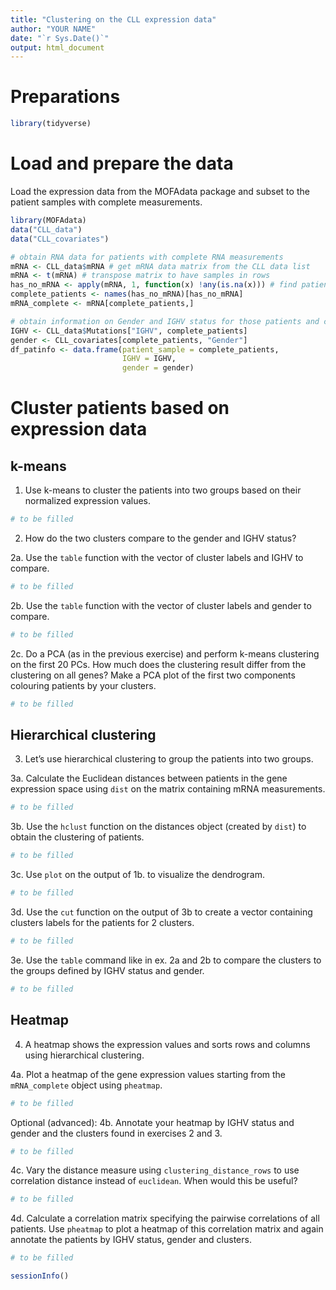 ```yaml
---
title: "Clustering on the CLL expression data"
author: "YOUR NAME"
date: "`r Sys.Date()`"
output: html_document
---
```


# Preparations
```r
library(tidyverse)
```

# Load and prepare the data
Load the expression data from the MOFAdata package and subset to the patient samples with complete measurements.
```r
library(MOFAdata)
data("CLL_data")
data("CLL_covariates")

# obtain RNA data for patients with complete RNA measurements
mRNA <- CLL_data$mRNA # get mRNA data matrix from the CLL data list
mRNA <- t(mRNA) # transpose matrix to have samples in rows
has_no_mRNA <- apply(mRNA, 1, function(x) !any(is.na(x))) # find patient samples with complete mRNA information
complete_patients <- names(has_no_mRNA)[has_no_mRNA]
mRNA_complete <- mRNA[complete_patients,]

# obtain information on Gender and IGHV status for those patients and collect them in a dataframe
IGHV <- CLL_data$Mutations["IGHV", complete_patients]
gender <- CLL_covariates[complete_patients, "Gender"]
df_patinfo <- data.frame(patient_sample = complete_patients, 
                         IGHV = IGHV,
                         gender = gender)
```


# Cluster patients based on expression data

## k-means
1. Use k-means to cluster the patients into two groups based on their normalized expression values.
```r
# to be filled
```

2. How do the two clusters compare to the gender and IGHV status?

2a. Use the `table` function with the vector of cluster labels and IGHV to compare.
```r
# to be filled
```

2b. Use the `table` function with the vector of cluster labels and gender to compare.
```r
# to be filled
```

2c. Do a PCA (as in the previous exercise) and perform k-means clustering on the first 20 PCs. How much does the clustering result differ from the clustering on all genes? Make a PCA plot of the first two components colouring patients by your clusters.
```r
# to be filled
```

## Hierarchical clustering
3. Let's use hierarchical clustering to group the patients into two groups.

3a. Calculate the Euclidean distances between patients in the gene expression space using `dist` on the matrix containing mRNA measurements.
```r
# to be filled
```

3b. Use the `hclust` function on the distances object (created by `dist`) to obtain the clustering of patients.
```r
# to be filled
```

3c. Use `plot` on the output of 1b. to visualize the dendrogram.
```r
# to be filled
```

3d. Use the `cut` function on the output of 3b to create a vector containing clusters labels for the patients for 2 clusters.
```r
# to be filled
```

3e. Use the `table` command like in ex. 2a and 2b to compare the clusters to the groups defined by IGHV status and gender.
```r
# to be filled
```

## Heatmap
4. A heatmap shows the expression values and sorts rows and columns using hierarchical clustering.

4a. Plot a heatmap of the gene expression values starting from the `mRNA_complete` object using `pheatmap`.
```r
# to be filled
```

Optional (advanced): 
4b. Annotate your heatmap by IGHV status and gender and the clusters found in exercises 2 and 3.
```r
# to be filled
```

4c. Vary the distance measure using `clustering_distance_rows` to use correlation distance instead of `euclidean`. When would this be useful?
```r
# to be filled
```

4d. Calculate a correlation matrix specifying the pairwise correlations of all patients. Use `pheatmap` to plot a heatmap of this correlation matrix and again annotate the patients by IGHV status, gender and clusters.
```r
# to be filled
```

```r
sessionInfo()
```

